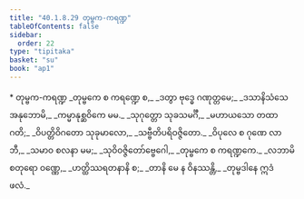 ```yaml
---
title: "40.1.8.29 တုမ္ဗက-ကရဏ္ဍ"
tableOfContents: false
sidebar:
  order: 22
type: "tipitaka"
basket: "su"
book: "ap1"
---
```



<DynamicBreadcrumb />

<Paragraph type="center" book="ap1">
* တုမ္ဗက-ကရဏ္ဍ
</Paragraph>

<Division number="162" book="ap1">

<Paragraph number="4459" type="verses" book="ap1">
_တုမ္ဗကေ စ ကရဏ္ဍေ စ,_  
_ဒတွာ ဗုဒ္ဓေ ဂဏုတ္တမေ;_  
_ဒသာနိသံသေ အနုဘောမိ,_  
_ကမ္မာနုစ္ဆဝိကေ မမ._  

</Paragraph>

</Division>
<Division number="163" book="ap1">

<Paragraph number="4460" type="verses" book="ap1">
_သုဂုတ္တော သုခသမင်္ဂီ,_  
_မဟာယသော တထာဂတိ;_  
_ဝိပတ္တိဝိဂတော သုခုမာလော,_  
_သဗ္ဗီတိပရိဝဇ္ဇိတော._  

</Paragraph>

</Division>
<Division number="164" book="ap1">

<Paragraph number="4461" type="verses" book="ap1">
_ဝိပုလေ စ ဂုဏေ လာဘီ,_  
_သမာဝ စလနာ မမ;_  
_သုဝိဝဇ္ဇိတော်ဗ္ဗေဂေါ,_  
_တုမ္ဗကေ စ ကရဏ္ဍကေ._  

</Paragraph>

</Division>
<Division number="165" book="ap1">

<Paragraph number="4462" type="verses" book="ap1">
_လဘာမိ စတုရော ဝဏ္ဏေ,_  
_ဟတ္ထိဿရတနာနိ စ;_  
_တာနိ မေ န ဝိနဿန္တိ,_  
_တုမ္ဗဒါနေ ဣဒံ ဖလံ._
</Paragraph>
</Division>